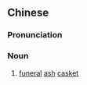 {{also|寿盒}}
==Chinese==
{{zh-forms|s=寿盒}}

===Pronunciation===
{{zh-pron
|m=shòuhé
|c=sau6 haap6-2
|cat=n
}}

===Noun===
{{zh-noun}}

# [[funeral]] [[ash]] [[casket]]
